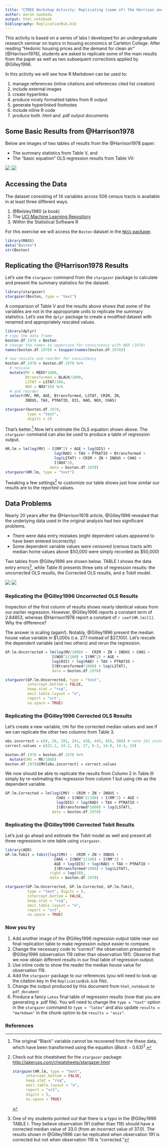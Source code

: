 ```yaml
---
title: "CTREE Workshop Activity: Replicating (some of) the Harrison and Rubinfeld results"
author: Aaron Swoboda
output: html_notebook
bibliography: ReplicationBib.bib
---
```


This activity is based on a series of labs I developed for an undergraduate research seminar on topics in housing economics at Carleton College. After reading "Hedonic housing prices and the demand for clean air" [@Harrison1978], students are asked to replicate some of the main results from the paper as well as two subsequent corrections applied by @Gilley1996.

In this activity we will see how R Markdown can be used to:

1. manage references (inline citations and references cited list creation)
2. include external images
6. create hyperlinks
3. produce nicely formatted tables from R output
5. generate hyperlinked footnotes
4. include inline R code
5. produce both .html and .pdf output documents

## Some Basic Results from @Harrison1978

Below are images of two tables of results from the @Harrison1978 paper:

* The summary statistics from Table V, and 
* The "basic equation" OLS regression results from Table VII:

![](figs/HarrisonRubinfeldTableV.png) ![](figs/HarrisonRubinfeldTableVIIcolumn1.png)

## Accessing the Data

The dataset consisting of 14 variables across 506 census tracts is available in at least three different ways. 

1. @Belsley1980 (a book)
2. The [UCI Machine Learning Repository](http://archive.ics.uci.edu/ml/datasets/Housing)
3. Within the Statistical Software R

For this exercise we will access the `Boston` dataset in the [`MASS` package](https://cran.r-project.org/web/packages/MASS/MASS.pdf). 

```r
library(MASS)
data("Boston")
str(Boston)
```

## Replicating the @Harrison1978 Results

Let's use the `stargazer` command from the `stargazer` package to calculate and present the summary statistics for the dataset.
```r
library(stargazer)
stargazer(Boston, type = "text")
```

A comparison of Table V and the results above shows that some of the variables are not in the approporiate units to replicate the summary statistics. Let's use the `dplyr` package to create a modified dataset with renamed and appropriately rescaled values.

```r
library(dplyr)
# copy the data frame
boston.df.1978 = Boston
# change the names to uppercase for consistency with H&R (1978)
names(boston.df.1978) = toupper(names(boston.df.1978))

# now rescale and reorder for consistency
boston.df.1978 = boston.df.1978 %>% 
  # rescale 
  mutate(MV = MEDV*1000,
         Btransformed = BLACK/1000,
         LSTAT = LSTAT/100,
         NOX = NOX*10) %>% 
  # and reorder
  select(MV, RM, AGE, Btransformed, LSTAT, CRIM, ZN, 
         INDUS, TAX, PTRATIO, DIS, RAD, NOX, CHAS)

stargazer(boston.df.1978, 
          type = "text", 
          digits = 2)
```

That's better.[^1] Now let's estimate the OLS equation shown above. The `stargazer` command can also be used to produce a table of regression output.

[^1]: The original "Black" variable cannot be recovered from the these data, which have been transformed using the equation $(Black - 0.63)^2$.

```r
HR.lm = lm(log(MV) ~ I(RM^2) + AGE + log(DIS) + 
                      log(RAD) + TAX + PTRATIO + Btransformed +
                      log(LSTAT) + CRIM + ZN + INDUS + CHAS + 
                      I(NOX^2), 
                    data = boston.df.1978)
stargazer(HR.lm, type = "text")
```

Tweaking a few settings[^2] to customize our table shows just how similar our results are to the reported values.

[^2]: Check out this cheatsheet for the `stargazer` package: <http://jakeruss.com/cheatsheets/stargazer.html>
```r
stargazer(HR.lm, type = "text", 
          intercept.bottom = FALSE,
          keep.stat = "rsq",
          omit.table.layout = "n",
          report = "vct",
          digits = 5,
          no.space = TRUE)
```


## Data Problems

Nearly 20 years after the @Harrison1978 article, @Gilley1996 revealed that the underlying data used in the original analysis had two significant problems.

* There were data entry mistakes (eight dependent values appeared to have been entered incorrectly)
* Some dependent variable values were censored (census tracts with median home values above $50,000 were simply recorded as $50,000)

Two tables from  @Gilley1996 are shown below. TABLE I shows the data entry errors[^3], while Table III  presents three sets of regression results: the uncorrected OLS results, the Corrected OLS results, and a Tobit model.

[^3]: One of my students pointed out that there is a typo in the @Gilley1996 TABLE I. They believe observation 191 (rather than 119) should have a corrected median value of 33.0 (from an incorrect value of 37.0). The results shown in @Gilley1996 can be replicated when observation 191 is corrected but not when observation 119 is "corrected." 

![](figs/GilleyPace1996Table1.png) ![](figs/GilleyPace1996Table3.png) 


### Replicating the @Gilley1996 Uncorrected OLS Results
Inspection of the first column of results shows nearly identical values from our earlier regression. However, @Gilley1996 reports a constant term of 2.84853, whereas @Harrison1978 report a constant of `r coef(HR.lm)[1]`. Why the difference?

The answer is scaling (again!). Notably, @Gilley1996 present the median house value variable in $1,000s (i.e. 27.1 instead of $27,100). Let's rescale the dependent variable (and two others) and rerun the regression.

```r
GP.lm.Uncorrected = lm(log(MV/1000) ~  CRIM + ZN + INDUS + CHAS + 
                     I(NOX^2/100) + I(RM^2) + AGE + 
                     log(DIS) + log(RAD) + TAX + PTRATIO + 
                     I(Btransformed*1000) + log(LSTAT), 
                     data = boston.df.1978)
```

```r
stargazer(GP.lm.Uncorrected, type = "text",
          intercept.bottom = FALSE,
          keep.stat = "rsq",
          omit.table.layout = "n",
          report = "vct",
          no.space = TRUE)
```

### Replicating the @Gilley1996 Corrected OLS Results

Let's create a new variable, `CMV` for the corrected median values and see if we can replicate the other two columns from Table 3.

```r
obs.incorrect = c(8, 39, 191, 241, 438, 443, 455, 506) # note 191 instead of 119
correct.values = c(22.1, 24.2, 33, 27, 8.2, 14.8, 14.4, 19)

boston.df.1978 = boston.df.1978 %>% 
  mutate(CMV = MV/1000)
boston.df.1978$CMV[obs.incorrect] = correct.values
```

We now should be able to replicate the results from Column 2 in Table III simply by re-estimating the regression from column 1 but using `CMV` as the dependent variable.

```r
GP.lm.Corrected = lm(log(CMV) ~ CRIM + ZN + INDUS + 
                       CHAS + I(NOX^2/100) + I(RM^2) + AGE + 
                       log(DIS) + log(RAD) + TAX + PTRATIO + 
                       I(Btransformed*1000) + log(LSTAT), 
                     data = boston.df.1978)
```

### Replicating the @Gilley1996 Corrected Tobit Results

Let's just go ahead and estimate the Tobit model as well and present all three regressions in one table using `stargazer`.

```r
library(AER)
GP.lm.Tobit = tobit(log(CMV) ~  CRIM + ZN + INDUS +
                      CHAS + I(NOX^2/100) + I(RM^2) + 
                      AGE + log(DIS) + log(RAD) + TAX + PTRATIO +
                      I(Btransformed*1000) + log(LSTAT),
                    right = log(50),
                    data = boston.df.1978)
```

```r
stargazer(GP.lm.Uncorrected, GP.lm.Corrected, GP.lm.Tobit,
          type = "text", digits = 5,
          intercept.bottom = FALSE,
          keep.stat = "rsq",
          omit.table.layout = "n",
          report = "vct",
          no.space = TRUE)
```

### Now you try

1. Add another image of the @Gilley1996 regression output table near our final replication table to make regression output easier to compare.
2. Change the necessary code to "correct" the observation presented in @Gilley1996 (observation 119 rather than observation 191). Observe that we now obtain different results in our final table of regression output.
3. Use inline code to show the reader the median house value for observation 119. 
4. Add the `stargazer` package to our references (you will need to look up the citation key in the `ReplicationBib.bib` file).
5. Change the output produced by this document from `html_notebook` to `pdf_document`
6. Produce a fancy `Latex` final table of regression results (now that you are generating a .pdf file). You will need to change the `type = "text"` option in the `stargazer` command to `type = "latex"` and also update `results = "markdown"` in the chunk option to be `results = "asis"`.

### References
